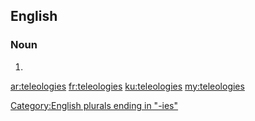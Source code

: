 ==English==

===Noun===
{{head|en|plural}}

# {{plural of|teleology|lang=en}}

[[Category:English plurals ending in "-ies"]]

[[ar:teleologies]]
[[fr:teleologies]]
[[ku:teleologies]]
[[my:teleologies]]